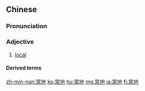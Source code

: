 {{also|当地}}
==Chinese==
{{zh-forms|s=当地}}

===Pronunciation===
{{zh-pron
|m=dāngdì
|c=dong1 dei6
|h=pfs=tông-thi
|mn=kh,qz,xm,zz:tong-tē/tp:tong-tōe/qz,xm:tng-tōe/zz:tng-tē
|cat=a
}}

===Adjective===
{{zh-adj}}

# {{lb|zh|attributive}} [[local]]

====Derived terms====
{{zh-der|當地人|當地時間}}

{{zh-cat|Elementary}}

[[zh-min-nan:當地]]
[[ko:當地]]
[[hu:當地]]
[[mg:當地]]
[[ja:當地]]
[[fi:當地]]